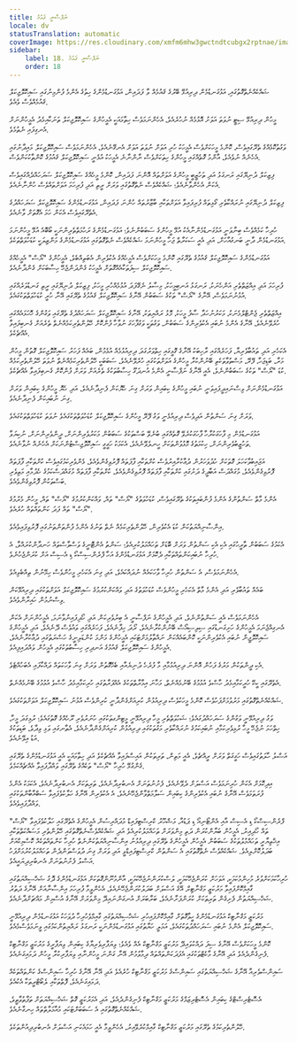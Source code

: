 ```yaml
---
title: ނަފްސާނީ ޤައުމު
locale: dv
statusTranslation: automatic
coverImage: https://res.cloudinary.com/xmfm6mhw3gwctndtcubgx2rptnae/image/upload/v1741354419/small_cover_la_gran_rebelion_28716e29d2.webp
sidebar:
    label: 18. ނަފްސާނީ ޤައުމު
    order: 18
---
```

ޝައްކެއްނެތްގޮތުގައި، އަޅުގަނޑުމެން ދިރިއުޅޭ ބޭރުގެ ޤައުމެއް ވާ ފަދައިން، އަޅުގަނޑުމެންގެ ހިތުގެ އެންމެ ފުންމިނުގައި ސައިކޮލޮޖިކަލް ޤައުމެއްވެސް ވެއެވެ.

މީހުން ދިރިއުޅޭ ސިޓީ ނުވަތަ އަވަށު އޮޅުމެއް ނުހުރެއެވެ، އެހެންނަމަވެސް ހިތާމައަކީ އެމީހުންގެ ސައިކޮލޮޖިކަލް ތަނަކާއިމެދު އެމީހުންނަށް އެނގިފައި ނެތުމެވެ.

ވަގުތުކޮޅެއްގެ ތެރޭގައިވެސް، ކޮންމެ މީހަކަށްވެސް އެމީހަކު ހުރި އަވަށް ނުވަތަ އަވަށް އެނގޭނެއެވެ، އެހެންނަމަވެސް ސައިކޮލޮޖިކަލް މައިދާނުގައި އެހެނެއް ނުވެއެވެ، އާންމު ގޮތެއްގައި މީހުންގެ ހިތަކަށްވެސް ނާންނާނެ އެމީހަކު އުޅެނީ ސައިކޮލޮޖިކަލް ޤައުމުގެ ކޮންތާކުކަންވެސް.

ފިޒިކަލް ދުނިޔޭގައި ރަނގަޅު އަދި ތަހުޒީބީ މީހުންގެ އަވަށްތައް އޮންނަ ފަދައިން، ކޮންމެ މީހެއްގެ ސައިކޮލޮޖިކަލް ސަރަހައްދެއްގައިވެސް އެކަން އެހެންވާނެއެވެ؛ ޝައްކެއްވެސް ނެތްގޮތުގައި ވަރަށް ރީތި އަދި ފުރިހަމަ އަވަށްތައްވެސް ހުންނާނެއެވެ.

ފިޒިކަލް ދުނިޔޭގައި ނުރައްކާތެރި ގޯޅިތައް ފުރިފައިވާ އަވަށްތަކާއި ބާޒާރުތައް ހުންނަ ފަދައިން، އަޅުގަނޑުމެންގެ ސައިކޮލޮޖިކަލް ސަރަހައްދުގެ އެތެރޭގައިވެސް އެކަން ހަމަ އެގޮތަށް ވާނެއެވެ.

ހުރިހާ ކަމެއްވެސް ބިނާވަނީ އަޅުގަނޑުމެންނާއެކު އުޅޭ މީހުންގެ ސަބަބުންނެވެ؛ އަޅުގަނޑުމެންގެ ރަހުމަތްތެރިންނަކީ ބޯބޮއެ އުޅޭ މީހުންނަމަ އަޅުގަނޑުމެން ދާނީ ބަނގުއާހަށް، އަދި އެއީ ސަކަރާތް ޖަހާ މީހުންނަމަ ޝައްކެއްވެސް ނެތްގޮތުގައި އަޅުގަނޑުމެންގެ މަންޒިލަކީ ކުޑަހުވަތްތަކެވެ.

އަޅުގަނޑުމެންގެ ސައިކޮލޮޖިކަލް ޤައުމުގެ ތެރޭގައި ކޮންމެ މީހަކަށްވެސް އެމީހެއްގެ އެކުވެރިން އެބަތިއްބެވެ، އެމީހުންގެ "ޔޯސް" އެމީހެއްގެ ސައިކޮލޮޖިކަލް ސިފަތަކާއެއްގޮތަށް އެމީހަކު ގެންދަންޖެހޭ ހިސާބަކަށް ގެންދާނެއެވެ.

ފުރިހަމަ އަދި އިއްޒަތްތެރި އަންހެނަކު، ރަނގަޅު އަނބިމީހަކު، މިސާލު ނެގޭފަދަ އުޅުމެއްހުރި މީހަކު، ފިޒިކަލް ދުނިޔޭގައި ރީތި ގަނޑުވަރެއްގައި އުޅުނުނަމަވެސް، އޭނާގެ "ޔޯސް" ތަކުގެ ސަބަބުން އޭނާގެ ސައިކޮލޮޖިކަލް ޤައުމުގެ ތެރޭގައި އޭނާ ހުރީ ކުޑަހުވަތްތަކުގައެވެ.

އިއްޒަތްތެރި ޖެންޓްލްމެނަކު، މަކަރުނުހަދާ ސާފު މީހަކު، މޮޅު ރައްޔިތަކު، އޭނާގެ ސައިކޮލޮޖިކަލް ސަރަހައްދުގެ ތެރޭގައި ވަގުންގެ ހޮހަޅައެއްގައި ހުރެވޭނެއެވެ، އޭނާގެ އެންމެ ނުބައި އެކުވެރިންގެ ސަބަބުން، ވަގުތަކީ ވަގުފާހަގަ ނުވާހާ ފުންކޮށް ހޭލުންތެރިކަމެއްނެތް ތެރެއަށް ގެނބިފައިވާ އެއްޗެކެވެ.

އެކަހެރި އަދި ތައުބާވެރިޔާ، ފަހަރެއްގައި ރާހިބަކު އޭނާގެ ގޮޅީގައި ހިތްވަރުގަދަ ދިރިއުޅުމެއް އުޅެމުން، ބައެއް ފަހަރު ސައިކޮލޮޖިކަލް ގޮތުން މީހުން މަރާ، ބަޑިޖަހާ، ފޭރޭ، މަސްތުވާތަކެތި ބޭނުންކުރާ މީހުންގެ އަވަށްތަކުގައި ހުރެވޭނެއެވެ، ސަބަބަކީ ހޭލުންތެރިކަމެއްނެތް ނުވަތަ ހޭލުންތެރިކަމެއް ކުޑަ "ޔޯސް" ތަކުގެ ސަބަބުންނެވެ، އެއީ އޭނާގެ ނަފްސާނީ އެންމެ އުނދަގޫ ހިސާބުތަކުގެ ތެރެއަށް ވަރަށް ފުންކޮށް ގެނބިފައިވާ އެއްޗެކެވެ.

އަޅުގަނޑުމެންނަށް ވިސްނައިދީފައިވަނީ ނުބައި މީހުންގެ ކިބައިން ވަރަށް ގިނަ ހެޔޮކަން ފެނިދާނެއެވެ، އަދި ހެޔޮ މީހުންގެ ކިބައިން ވަރަށް ގިނަ ނުބައިކަން ފެނިދާނެއެވެ.

ވަރަށް ގިނަ ސަންތުން އަދިވެސް ދިރިއުޅެނީ ވަގު ފޭރޭ މީހުންގެ ސައިކޮލޮޖިކަލް ކުޑަހުވަތްތަކުގައެވެ ނުވަތަ ކުޑަހުވަތްތަކުގައެވެ.

އަޅުގަނޑުމެން މި ފާހަގަކުރާހާ ފާހަގަކުރެވޭ ގޮތެއްގައި ބުނެވޭ ބަސްތަކުގެ ސަބަބުން މަކަރުވެރިންނަށް، ދީންވެރިންނަށް، ނުކިޔަވާ ތަހުޒީބުވެރިންނަށް، ހިކުމަތުގެ މޮޅުވުންތަކަށް ހީނލެވޭނެއެވެ، އެކަމަކު ހަގީގީ ސައިކޮލޮޖިސްޓުންނަކަށް އެހެނެއް ނުވާނެއެވެ.

އަޖައިބުވާކަހަލަ ގޮތަކަށް ހުދުވަހަރުން ދުޢާކުރާއިރުވެސް ކުށްތަކާއި ފާފަތައް ފޮރުވިގެންވެއެވެ، ޅެންވެރިކަމުގައިވެސް ކުށްތަކާއި ފާފަތައް ފޮރުވިގެންވެއެވެ، މުގައްދަސް އަބާދީގެ ދަށުގައި ކުށްތަކާއި ފާފަތައް ފޮރުވިގެންވެއެވެ، ކުށްތަކާއި ފާފަތައް މުގައްދަސްކަމުގެ ހެދުމާއި މަތިވެރި ބަސްތަކުން ފޮރުވިގެންވެއެވެ.

އެންމެ މާތް ސަންތުންގެ އެންމެ ފުންބައިތަކުގެ ތެރޭގައިވެސް، ކުޑަހުވަތުގެ "ޔޯސް" ތައް، ވައްކަންކުރުމުގެ "ޔޯސް" ތައް، މީހުން މެރުމުގެ "ޔޯސް" ތައް ފަދަ ކަންތައްތައް ހުރެއެވެ.

އިންސާނިއްޔަތުކަން ކުޑަ އެކުވެރިން، ހޭލުންތެރިކަމެއް ނެތް ތަނުގެ އެންމެ ފުންތަންތަނުގައި ފޮރުވިފައިވެއެވެ.

އެކަމުގެ ސަބަބުން ތާރީހުގައި އެކި އެކި ސަންތުން ވަރަށް ބޮޑަށް ތަހައްމަލުކުރިއެވެ؛ ސަންތު އެންޓޮނީގެ ވަސްވާސްތައް ހަނދާންކުރައްވާ، އެ ހުރިހާ ނުބައިކަންތައްތަކާއި ދެކޮޅަށް އަޅުގަނޑުމެންގެ އަހާ ފްރެންސިސްކޯ ޑި އެސިސް އަށް ކުރަންޖެހުނެވެ.

އެހެންނަމަވެސް، އެ ސަންތުން ހުރިހާ ވާހަކައެއް ނުދައްކައެވެ، އަދި ގިނަ އެކަހެރި މީހުންވެސް ހިމޭނުން ތިއްބެވިއެވެ.

ބައެއް ތައުބާވެރި އަދި އެންމެ މާތް އެކަހެރި މީހުންވެސް ކުޑަހުވަތުގެ އަދި ވައްކަންކުރުމުގެ ސައިކޮލޮޖިކަލް އަވަށްތަކުގައި ދިރިއުޅޭކަން ވިސްނުމުން ހައިރާންވެއެވެ.

އެހެންނަމަވެސް އެއީ ސަންތުންނެވެ، އަދި އެމީހުންގެ ނަފްސާނީ އެ ބިރުވެރިކަން އަދި ހޯދިފައިނުވާނަމަ، އެމީހުންނަށް އެކަން އެނގިއްޖެނަމަ އެމީހުންގެ ހަށިގަނޑުގައި ސިލިސިއޯސް ބޭނުންކުރާނެއެވެ، ރޯދަ ހިފާނެއެވެ، ފަހަރެއްގައި ވައުވެސް ދޭނެއެވެ، އަދި އެމީހުންގެ ސައިކޮލޮޖީން ނުބައި އެކުވެރިންނަކީ ކޮންބައެއްކަން ނައްތާލުމަށްޓަކައި އެމީހުންގެ މަންމަ ކުންޑަލިނީގެ ހަޟްރަތުގައި ދުޢާކުރާނެއެވެ، އެމީހުންގެ ސައިކޮލޮޖިކަލް ޤައުމުގެ އަނދިރި ހިސާބުތަކުގައި އެމީހުން ވައްދައިފިއެވެ.

އެކި ދީންތަކުން މަރުގެ ފަހުން އޮންނަ ދިރިއުޅުމާއި މާ ފުރެހެ ދުނިޔެއާއި ބެހޭގޮތުން ވަރަށް ގިނަ ވާހަކަތައް ދައްކާފައި އެބަހުއްޓެވެ.

އެތެރޭގައި ކީކޭ ހުރީކަމާއިމެދު ހާސްވެ އުޅުމުގެ ބޭނުމެއްނެތް، މަހާނަ އިމާރާތްތަކުގެ އެއްފަރާތުގައި ހުރިކަމާއިމެދު ހާސްވެ އުޅުމުގެ ބޭނުމެއްނެތް.

ޝައްކެއްނެތްގޮތުގައި މަރުވުމަށްފަހުވެސް ކޮންމެ މީހަކުވެސް ދިރިއުޅުން ކުރިއަށްގެންދާނީ ކުރިންވެސް އުޅުނު ސައިކޮލޮޖިކަލް އަވަށްތަކުގައެވެ.

ވަގު ދިރިއުޅޭނީ ވަގުންގެ ސަރަހައްދުގައެވެ؛ ޝަހުވަތްތެރި މީހާ ދިރިއުޅޭނީ މީޓިންގތަކުގައި ހުނަރުވެރި ރޫހެއްގެ ގޮތުގައެވެ؛ ރުޅިގަދަ މީހާ، ހިތްހަމަ ނުޖެހޭ މީހާ ރުޅިވެރިކަމާއި ނުބައިކަމުގެ ނުރައްކާތެރި މަގުތަކުގައި ދިރިއުޅުން ކުރިއަށްގެންދާނެއެވެ، އެތާނގައި ވަޅި ވިދާވެ، ބަޑިތަކުގެ އަޑު އިވޭނެއެވެ.

އަސްލު ހާލަތުގައިވެސް ހަގީގަތް ވަރަށް ރީއްޗެވެ، އެއީ މަތިން، ތަރިތަކުން އައިސްފައިވާ އެއްޗެކެވެ އަދި ހިތާމައަކީ އެއީ އަޅުގަނޑުމެންގެ ތެރޭގައި ގެންގުޅޭ ހުރިހާ "ޔޯސް" ތަކެއްގެ ތެރޭގައި ވައްދާފައިވާ އެއްޗެއްކަމެވެ.

އިދިކޮޅަށް އެކަން ހުރިނަމަވެސް އަސްލަށް ދެވޭނެއެވެ، ފެށުނުތަނަށް އެނބުރިދާނެއެވެ، ތަރިތަކަށް އެނބުރިދާނެއެވެ، އެކަމަކު އެންމެ ފުރަތަމަވެސް އޭނާގެ ނުބައި އެކުވެރިންގެ ކިބައިން ސަލާމަތްވާންޖެހޭނެއެވެ، އެ އެކުވެރިން އޭނާގެ ހަލާކުވެފައިވާ ސަބްއާބާންތަކުގައި ވައްދާފައިވެއެވެ.

ފްރެންސިސްކޯ ޑި އެސިސް އާއި އެންޓޯނިއޯ ޑި ޕަޑުއާ، މަޝްހޫރު ކްރިސްޓިފައިޑް މުދައްރިސުން އެމީހުންގެ އެތެރޭގައި ހަލާކުވެފައިވާ "ޔޯސް" ތައް ހޯދިއިރު، އެމީހުން ބަޔާންކުރަން ދަތި މިންވަރަށް ތަހައްމަލުކުރިއެވެ އަދި ޝައްކެއްވެސްނެތްގޮތުގައި ހޭލުންތެރި މަސައްކަތްތަކާއި އިޚްތިޔާރީ ތަހައްމުލުތަކުގެ ސަބަބުން އެމީހުން އެމީހުންގެ ތެރޭގައި ދިރިއުޅުނު އިންސާނިއްޔަތުކަންނެތް ހުރިހާ ކަންތައްތަކެއް ކޮސްމިކްއަށް ބަދަލުކޮށްލިއެވެ. ޝައްކެއްވެސް ނެތްގޮތުގައި އެ ސަންތުން ކްރިސްޓިފައިޑްވީ އަދި ވަރަށް ގިނަ ދުވަސްވަންދެން ތަހައްމަލުކުރުމަށްފަހު އަސްލު ފެށުނުތަނަށް އެނބުރިދިޔައީއެވެ.

ހުރިހާކަމަކަށްވުރެ މުހިންމުކަމަކީ، އަވަހަށް ކުރަންޖެހޭކަމަކީ، ލަސްކުރަންނުޖެހޭކަމަކީ، އާންމުނޫންގޮތަކަށް އަޅުގަނޑުމެންގެ ދޮގު ޝަޚްސިއްޔަތުގައި ގާއިމްކޮށްފައިވާ މަރުކަޒީ މަގްނާޓިކް، އޭގެ އަސްލަށް ބަދަލުކުރަންޖެހޭނެއެވެ، އެހެންވީމާ ފުރިހަމަ އިންސާނާއަށް އޭނާގެ ދަތުރު ޝަޚްސިއްޔަތުން ފެށިގެން ތަރިތަކަށް ކުރަންފަށާނެއެވެ، ބަރާބަރަށް އުނގަންނައިދޭ މިންވަރަށް އޭނާގެ އުސްމިން މައްޗަށްދާނެއެވެ.

މަރުކަޒީ މަގްނާޓިކް އަޅުގަނޑުމެންގެ ހީވާގޮތަށް ގާއިމްކޮށްފައިހުރި ޝަޚްސިއްޔަތުގައި ގާއިމްވެހުރިހާ ދުވަހަކު އަޅުގަނޑުމެން ދިރިއުޅޭނީ ސައިކޮލޮޖިކަލް އެންމެ ނުބައި ސަރަހައްދުތަކުގައެވެ، އަމަލީ ހަޔާތުގައި އަޅުގަނޑުމެންނަކީ ރަނގަޅު ރައްޔިތުންކަމުގައި ވީނަމަވެސްމެއެވެ.

ކޮންމެ މީހަކަށްވެސް އޭނާގެ ސިފަ ދައްކުވައިދޭ މަރުކަޒީ މަގްނާޓިކް އެއް ވެއެވެ؛ ވިޔަފާރިވެރިޔާގެ ކިބައިން ވިޔަފާރީގެ މަރުކަޒީ މަގްނާޓިކް ފެނިގެންދެއެވެ އަދި އޭނާގެ މާކެޓްތަކުގައި އެފަދަކަންތައްތައް ދިމާވުމުން އޭނާ ގަންނަ މީހުންނާއި ވިޔަފާރިކުރާ މީހުން ދަމައިގަނެއެވެ.

ސައިންސްވެރިއާ އޭނާގެ ޝަޚްސިއްޔަތުގައި ސައިންސްގެ މަރުކަޒީ މަގްނާޓިކް ހުރެއެވެ އަދި އޭނާ އޭނާގެ ހުރިހާ ސައިންސްގެ ކަންތައްތަކެއް ދަމައިގަނެއެވެ، ފޮތްތަކާއި ލެބޯޓްރީތަކާ އެކުއެވެ.

އެސޮޓެރިސްޓްގެ ކިބައިން އެސޮޓެރިޒަމްގެ މަރުކަޒީ މަގްނާޓިކް ފެނިގެންދެއެވެ، އަދި އެމަރުކަޒީ ގޮތް ޝަޚްސިއްޔަތަށް ތަފާތުވާތީވެ، ޝައްކެއްނެތްގޮތުގައި އެ ސަބަބަށްޓަކައި މުއާމަލާތްތައް ހިނގާނެއެވެ.

ހޭލުންތެރިކަމުގެ ތެރޭގައި މަރުކަޒީ މަގްނާޓިކް ގާއިމްކުރެވޭއިރު، އެހެންވީމާ އެއީ ހަމައެކަނި އަސްލަށް އެނބުރިދިއުންތަކެވެ.
